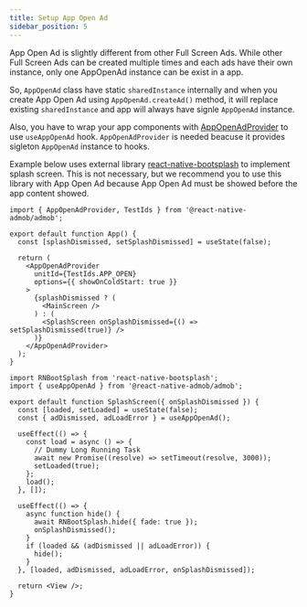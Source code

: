 ```yaml
---
title: Setup App Open Ad
sidebar_position: 5
---
```


App Open Ad is slightly different from other Full Screen Ads.
While other Full Screen Ads can be created multiple times and each ads have their own instance, only one AppOpenAd instance can be exist in a app.

So, `AppOpenAd` class have static `sharedInstance` internally and when you create App Open Ad using `AppOpenAd.createAd()` method,
it will replace existing `sharedInstance` and app will always have signle `AppOpenAd` instance.

Also, you have to wrap your app components with [AppOpenAdProvider](/docs/api/components/AppOpenAdProvider) to use `useAppOpenAd` hook.
`AppOpenAdProvider` is needed beacuse it provides sigleton `AppOpenAd` instance to hooks.

Example below uses external library [react-native-bootsplash](https://github.com/zoontek/react-native-bootsplash) to implement splash screen.
This is not necessary, but we recommend you to use this library with App Open Ad because App Open Ad must be showed before the app content showed.

```tsx title=App.tsx
import { AppOpenAdProvider, TestIds } from '@react-native-admob/admob';

export default function App() {
  const [splashDismissed, setSplashDismissed] = useState(false);

  return (
    <AppOpenAdProvider
      unitId={TestIds.APP_OPEN}
      options={{ showOnColdStart: true }}
    >
      {splashDismissed ? (
        <MainScreen />
      ) : (
        <SplashScreen onSplashDismissed={() => setSplashDismissed(true)} />
      )}
    </AppOpenAdProvider>
  );
}
```

```tsx title=SplashScreen.tsx
import RNBootSplash from 'react-native-bootsplash';
import { useAppOpenAd } from '@react-native-admob/admob';

export default function SplashScreen({ onSplashDismissed }) {
  const [loaded, setLoaded] = useState(false);
  const { adDismissed, adLoadError } = useAppOpenAd();

  useEffect(() => {
    const load = async () => {
      // Dummy Long Running Task
      await new Promise((resolve) => setTimeout(resolve, 3000));
      setLoaded(true);
    };
    load();
  }, []);

  useEffect(() => {
    async function hide() {
      await RNBootSplash.hide({ fade: true });
      onSplashDismissed();
    }
    if (loaded && (adDismissed || adLoadError)) {
      hide();
    }
  }, [loaded, adDismissed, adLoadError, onSplashDismissed]);

  return <View />;
}
```
